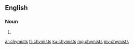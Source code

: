 ==English==

===Noun===
{{head|en|plural}}

# {{plural of|chymist|lang=en|nocat=1}}

[[ar:chymists]]
[[fr:chymists]]
[[ku:chymists]]
[[mg:chymists]]
[[my:chymists]]